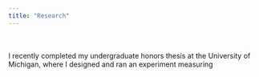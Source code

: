 ```yaml
---
title: "Research"
---
```


\
\
I recently completed my undergraduate honors thesis at the University of Michigan, where I designed and ran an experiment measuring
